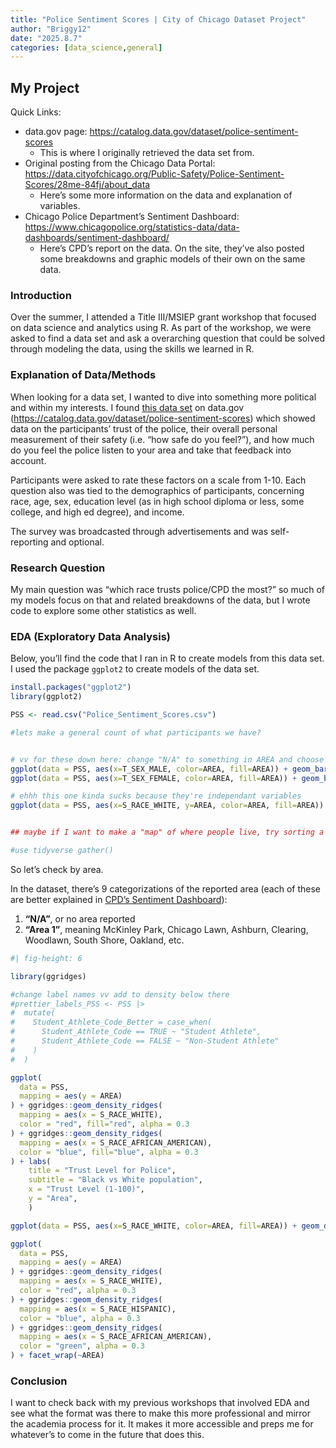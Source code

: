 ```yaml
---
title: "Police Sentiment Scores | City of Chicago Dataset Project"
author: "Briggy12"
date: "2025.8.7"
categories: [data_science,general]
---
```


## My Project

Quick Links:

-   data.gov page: <https://catalog.data.gov/dataset/police-sentiment-scores>
    -   This is where I originally retrieved the data set from.
-   Original posting from the Chicago Data Portal: <https://data.cityofchicago.org/Public-Safety/Police-Sentiment-Scores/28me-84fj/about_data>
    -   Here's some more information on the data and explanation of variables.
-   Chicago Police Department's Sentiment Dashboard: <https://www.chicagopolice.org/statistics-data/data-dashboards/sentiment-dashboard/>
    -   Here's CPD's report on the data. On the site, they've also posted some breakdowns and graphic models of their own on the same data.

### Introduction

Over the summer, I attended a Title III/MSIEP grant workshop that focused on data science and analytics using R. As part of the workshop, we were asked to find a data set and ask a overarching question that could be solved through modeling the data, using the skills we learned in R.

### Explanation of Data/Methods

When looking for a data set, I wanted to dive into something more political and within my interests. I found [this data set](https://catalog.data.gov/dataset/police-sentiment-scores) on data.gov (<https://catalog.data.gov/dataset/police-sentiment-scores>) which showed data on the participants' trust of the police, their overall personal measurement of their safety (i.e. "how safe do you feel?"), and how much do you feel the police listen to your area and take that feedback into account.

Participants were asked to rate these factors on a scale from 1-10. Each question also was tied to the demographics of participants, concerning race, age, sex, education level (as in high school diploma or less, some college, and high ed degree), and income.

The survey was broadcasted through advertisements and was self-reporting and optional.

### Research Question

My main question was "which race trusts police/CPD the most?" so much of my models focus on that and related breakdowns of the data, but I wrote code to explore some other statistics as well.

### EDA (Exploratory Data Analysis)

Below, you'll find the code that I ran in R to create models from this data set. I used the package `ggplot2` to create models of the data set.

```r
install.packages("ggplot2")
library(ggplot2)

PSS <- read.csv("Police_Sentiment_Scores.csv")

#lets make a general count of what participants we have?


# vv for these down here: change "N/A" to something in AREA and choose a different  color palette
ggplot(data = PSS, aes(x=T_SEX_MALE, color=AREA, fill=AREA)) + geom_bar(position="fill")
ggplot(data = PSS, aes(x=T_SEX_FEMALE, color=AREA, fill=AREA)) + geom_bar(position="fill")

# ehhh this one kinda sucks because they're independant variables
ggplot(data = PSS, aes(x=S_RACE_WHITE, y=AREA, color=AREA, fill=AREA)) + geom_point(size=.5, alpha=.5, position="jitter")


## maybe if I want to make a "map" of where people live, try sorting a count-based graph with each of the race categorizations? Therefore omiting their values and just counting the occurances. Could probably make a new variable using the count() function

#use tidyverse gather()

```

So let's check by area.

In the dataset, there's 9 categorizations of the reported area (each of these are better explained in [CPD's Sentiment Dashboard](https://www.chicagopolice.org/statistics-data/data-dashboards/sentiment-dashboard/)):

1.  **"N/A"**, or no area reported
2.  **"Area 1"**, meaning McKinley Park, Chicago Lawn, Ashburn, Clearing, Woodlawn, South Shore, Oakland, etc.

```r
#| fig-height: 6

library(ggridges)

#change label names vv add to density below there
#prettier_labels_PSS <- PSS |>
#  mutate(
#    Student_Athlete_Code_Better = case_when(
#      Student_Athlete_Code == TRUE ~ "Student Athlete", 
#      Student_Athlete_Code == FALSE ~ "Non-Student Athlete"
#    )
#  )

ggplot(
  data = PSS,
  mapping = aes(y = AREA)
) + ggridges::geom_density_ridges(
  mapping = aes(x = S_RACE_WHITE),
  color = "red", fill="red", alpha = 0.3
) + ggridges::geom_density_ridges(
  mapping = aes(x = S_RACE_AFRICAN_AMERICAN),
  color = "blue", fill="blue", alpha = 0.3
) + labs(
    title = "Trust Level for Police",
    subtitle = "Black vs White population",
    x = "Trust Level (1-100)",
    y = "Area",
    )

ggplot(data = PSS, aes(x=S_RACE_WHITE, color=AREA, fill=AREA)) + geom_density(alpha=.75) + facet_wrap(~AREA)
```

```r
ggplot(
  data = PSS,
  mapping = aes(y = AREA)
) + ggridges::geom_density_ridges(
  mapping = aes(x = S_RACE_WHITE),
  color = "red", alpha = 0.3
) + ggridges::geom_density_ridges(
  mapping = aes(x = S_RACE_HISPANIC),
  color = "blue", alpha = 0.3
) + ggridges::geom_density_ridges(
  mapping = aes(x = S_RACE_AFRICAN_AMERICAN),
  color = "green", alpha = 0.3
) + facet_wrap(~AREA)
```

### Conclusion

I want to check back with my previous workshops that involved EDA and see what the format was there to make this more professional and mirror the academia process for it. It makes it more accessible and preps me for whatever's to come in the future that does this.
